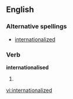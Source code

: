 ==English==
===Alternative spellings===
*[[internationalized]]
===Verb===
'''internationalised'''
# {{past of|[[internationalise]]}}

[[vi:internationalized]]